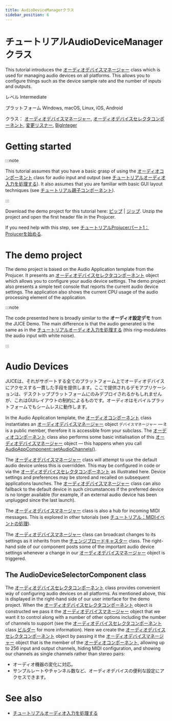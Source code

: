 ```yaml
---
title: AudioDeviceManagerクラス
sidebar_position: 6
---
```



# チュートリアルAudioDeviceManagerクラス

This tutorial introduces the [オーディオデバイスマネージャー](https://docs.juce.com/master/classAudioDeviceManager "Manages the state of some audio and midi i/o devices.") class which is used for managing audio devices on all platforms. This allows you to configure things such as the device sample rate and the number of inputs and outputs.

レベル Intermediate

プラットフォーム Windows, macOS, Linux, iOS, Android

クラス： [オーディオデバイスマネージャー](https://docs.juce.com/master/classAudioDeviceManager "Manages the state of some audio and midi i/o devices."), [オーディオデバイスセレクタコンポーネント](https://docs.juce.com/master/classAudioDeviceSelectorComponent "A component containing controls to let the user change the audio settings of an AudioDeviceManager ob..."), [変更リスナー](https://docs.juce.com/master/classChangeListener "Receives change event callbacks that are sent out by a ChangeBroadcaster."), [BigInteger](https://docs.juce.com/master/classBigInteger "An arbitrarily large integer class.")

# Getting started

:::note

This tutorial assumes that you have a basic grasp of using the [オーディオコンポーネント](https://docs.juce.com/master/classAudioAppComponent "A base class for writing audio apps that stream from the audio i/o devices.") class for audio input and output (see [チュートリアルオーディオ入力を処理する](../tutorial_processing_audio_input/)). It also assumes that you are familiar with basic GUI layout techniques (see [チュートリアル親子コンポーネント](../tutorial_component_parents_children/)).

:::

Download the demo project for this tutorial here: [ピップ](/tutorials/PIPs/AudioDeviceManagerTutorial.zip) | [ジップ](/tutorials/ZIPs/AudioDeviceManagerTutorial.zip). Unzip the project and open the first header file in the Projucer.

If you need help with this step, see [チュートリアルProjucerパート1：Projucerを始める](../tutorial_new_projucer_project/).

# The demo project

The demo project is based on the Audio Application template from the Projucer. It presents an [オーディオデバイスセレクタコンポーネント](https://docs.juce.com/master/classAudioDeviceSelectorComponent "A component containing controls to let the user change the audio settings of an AudioDeviceManager ob...") object which allows you to configure your audio device settings. The demo project also presents a simple text console that reports the current audio device settings. The application also shows the current CPU usage of the audio processing element of the application.

:::note

The code presented here is broadly similar to the **オーディオ設定デモ** from the JUCE Demo. The main difference is that the audio generated is the same as in the [チュートリアルオーディオ入力を処理する](../tutorial_processing_audio_input/) (this ring-modulates the audio input with white noise).

:::
<CaptionImage src="https://docs.juce.com/master/tutorial_audio_device_manager_screenshot1.png" caption="An AudioDeviceSelectorComponent object showing settings for an AudioDeviceManager object" />


# Audio Devices

JUCEは、それがサポートする全てのプラットフォーム上でオーディオデバイスにアクセスする一貫した手段を提供します。ここで提供されるデモアプリケーションは、デスクトッププラットフォームにのみデプロイされるかもしれませんが、これはGUIレイアウトの制約によるものです。オーディオはモバイルプラットフォームでもシームレスに動作します。

In the Audio Application template, the [オーディオコンポーネント](https://docs.juce.com/master/classAudioAppComponent "A base class for writing audio apps that stream from the audio i/o devices.") class instantiates an [オーディオデバイスマネージャー](https://docs.juce.com/master/classAudioDeviceManager "Manages the state of some audio and midi i/o devices.") object `デバイスマネージャー` — it is a public member, therefore it is accessible from your subclass. The [オーディオコンポーネント](https://docs.juce.com/master/classAudioAppComponent "A base class for writing audio apps that stream from the audio i/o devices.") class also performs some basic initialisation of this [オーディオデバイスマネージャー](https://docs.juce.com/master/classAudioDeviceManager "Manages the state of some audio and midi i/o devices.") object — this happens when you call [AudioAppComponent::setAudioChannels()](classAudioAppComponent.html#a1cb6b457848fa80df7efc39cf095d465 "A subclass should call this from their constructor, to set up the audio.").

The [オーディオデバイスマネージャー](https://docs.juce.com/master/classAudioDeviceManager "Manages the state of some audio and midi i/o devices.") class will attempt to use the default audio device unless this is overridden. This may be configured in code or via the [オーディオデバイスセレクタコンポーネント](https://docs.juce.com/master/classAudioDeviceSelectorComponent "A component containing controls to let the user change the audio settings of an AudioDeviceManager ob...") as illustrated here. Device settings and preferences may be stored and recalled on subsequent applications launches. The [オーディオデバイスマネージャー](https://docs.juce.com/master/classAudioDeviceManager "Manages the state of some audio and midi i/o devices.") class can also fallback to the default device in such circumstances if the preferred device is no longer available (for example, if an external audio device has been unplugged since the last launch).

The [オーディオデバイスマネージャー](https://docs.juce.com/master/classAudioDeviceManager "Manages the state of some audio and midi i/o devices.") class is also a hub for incoming MIDI messages. This is explored in other tutorials (see [チュートリアル：MIDIイベントの処理](../tutorial_handling_midi_events/)).

The [オーディオデバイスマネージャー](https://docs.juce.com/master/classAudioDeviceManager "Manages the state of some audio and midi i/o devices.") class can broadcast changes to its settings as it inherits from the [チェンジブロードキャスター](https://docs.juce.com/master/classChangeBroadcaster "Holds a list of ChangeListeners, and sends messages to them when instructed.") class. The right-hand side of our component posts some of the important audio device settings whenever a change in our [オーディオデバイスマネージャー](https://docs.juce.com/master/classAudioDeviceManager "Manages the state of some audio and midi i/o devices.") object is triggered.

## The AudioDeviceSelectorComponent class

The [オーディオデバイスセレクタコンポーネント](https://docs.juce.com/master/classAudioDeviceSelectorComponent "A component containing controls to let the user change the audio settings of an AudioDeviceManager ob...") class provides convenient way of configuring audio devices on all platforms. As mentioned above, this is displayed in the right-hand side of our user interface for the demo project. When the [オーディオデバイスセレクタコンポーネント](https://docs.juce.com/master/classAudioDeviceSelectorComponent "A component containing controls to let the user change the audio settings of an AudioDeviceManager ob...") object is constructed we pass it the [オーディオデバイスマネージャー](https://docs.juce.com/master/classAudioDeviceManager "Manages the state of some audio and midi i/o devices.") object that we want it to control along with a number of other options including the number of channels to support (see the [オーディオデバイスセレクタコンポーネント](https://docs.juce.com/master/classAudioDeviceSelectorComponent "A component containing controls to let the user change the audio settings of an AudioDeviceManager ob...") class [ビルダー](classAudioDeviceSelectorComponent.html#a859af6ef664a974dc7d2ce3d24d8f94c) for more information). Here we create the [オーディオデバイスセレクタコンポーネント](https://docs.juce.com/master/classAudioDeviceSelectorComponent "A component containing controls to let the user change the audio settings of an AudioDeviceManager ob...") object by passing it the [オーディオデバイスマネージャー](https://docs.juce.com/master/classAudioDeviceManager "Manages the state of some audio and midi i/o devices.") object that is the member of the [オーディオコンポーネント](https://docs.juce.com/master/classAudioAppComponent "A base class for writing audio apps that stream from the audio i/o devices."), allowing up to 256 input and output channels, hiding MIDI configuration, and showing our channels as single channels rather than stereo pairs:

-   オーディオ機器の変化に対応。
-   サンプルレートやチャンネル数など、オーディオデバイスの便利な設定にアクセスできます。

# See also

-   [チュートリアルオーディオ入力を処理する](../tutorial_processing_audio_input/)